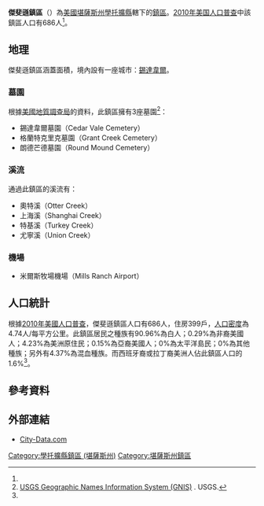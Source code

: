 {{noteTA
|G1=USState
|1=zh-hans:肖托夸; zh-hant:學托擴;
}}
{{Infobox settlement
|official_name = 傑斐遜鎮區
|native_name = Jefferson Township
|settlement_type = 鎮區
|image_map = Map highlighting Jefferson Township, Chautauqua County, Kansas.svg
|map_caption = 傑斐遜鎮區在學托擴縣的位置
|coordinates_display = inline,title
|coordinates_region = US-KS
|subdivision_type = [[世界政區索引|國家]]
|subdivision_name = [[美国|美国]]
|subdivision_type1 = [[美國行政區劃|州]]
|subdivision_name1 = [[堪薩斯州|堪薩斯州]]
|subdivision_type2 = [[堪薩斯州行政區劃|縣]]
|subdivision_name2 = [[學托擴縣_(堪薩斯州)|學托擴縣]]
|area_total_km2 = 144.7
|area_land_km2 = 143.32
|area_water_km2 = 0.96
|area_total_sq_mi =
|area_land_sq_mi =
|area_water_sq_mi =
|area_water_percent = 1.38
|population_as_of = [[2010年美国人口普查|2010]]
|population_footnotes = <ref name="Census 2010">{{cite web| url=http://factfinder2.census.gov| title=Race, Hispanic or Latino, Age, and Housing Occupancy: 2010 Census Redistricting Data, Jefferson township, Chautauqua County, Kansas| publisher=U.S. Census Bureau, American FactFinder 2| accessdate=2016-05-10| archive-date=2013-09-11| archive-url=https://web.archive.org/web/20130911234518/http://factfinder2.census.gov/| dead-url=no}}</ref>
|population_total = 686
|population_density_km2 = auto
|elevation_footnotes = 
|elevation_m = 340
|elevation_ft = 1115
|latd = 37
|latm = 09
|lats = 20
|latNS = N
|longd = 96
|longm = 26
|longs = 53
|longEW = W
|postal_code_type =
|postal_code = 
|blank_name = [[聯邦資料處理標準|FIPS編碼]]
|blank_info = 20-35125
|blank1_name = [[地名信息系统|GNIS]] ID
|blank1_info = [http://geonames.usgs.gov/pls/gnispublic/f?p=gnispq:3:::NO::P3_FID:0469109 0469109]
|website = 
|footnotes = 
}}

'''傑斐遜鎮區'''（{{lang-en|'''Jefferson Township'''}}）為[[美國|美國]][[堪薩斯州|堪薩斯州]][[學托擴縣_(堪薩斯州)|學托擴縣]]轄下的[[行政鎮區|鎮區]]。[[2010年美国人口普查|2010年美国人口普查]]中該鎮區人口有686人<ref name="Census 2010"/>。

==地理==
傑斐遜鎮區涵蓋面積{{convert|144.7|km2|sqmi}}，境內設有一座城市：[[錫達韋爾_(堪薩斯州)|錫達韋爾]]。

===墓園===
根據[[美國地質調查局|美國地質調查局]]的資料，此鎮區擁有3座墓園<ref>[http://geonames.usgs.gov/domestic/index.html USGS Geographic Names Information System (GNIS)] {{Wayback|url=http://geonames.usgs.gov/domestic/index.html |date=20190428150204 }}. USGS.</ref>：
*錫達韋爾墓園（Cedar Vale Cemetery）
*格蘭特克里克墓園（Grant Creek Cemetery）
*朗德芒德墓園（Round Mound Cemetery）

===溪流===
通過此鎮區的溪流有：
*奧特溪（Otter Creek）
*上海溪（Shanghai Creek）
*特基溪（Turkey Creek）
*尤寧溪（Union Creek）

===機場===
*米爾斯牧場機場（Mills Ranch Airport）

==人口統計==
根據[[2010年美國人口普查|2010年美國人口普查]]，傑斐遜鎮區人口有686人，住房399戶，[[人口密度|人口密度]]為4.74人/每平方公里。此鎮區居民之種族有90.96%為白人；0.29%為非裔美國人；4.23%為美洲原住民；0.15%為亞裔美國人；0%為太平洋島民；0%為其他種族；另外有4.37%為混血種族。而西班牙裔或拉丁裔美洲人佔此鎮區人口的1.6%<ref name="Census 2010"/>。

==參考資料==
{{reflist}}

==外部連結==
*[http://www.city-data.com/township/Jefferson-Chautauqua-KS.html City-Data.com] {{Wayback|url=http://www.city-data.com/township/Jefferson-Chautauqua-KS.html |date=20190719142745 }}

{{學托擴縣 (堪薩斯州)}}

{{DEFAULTSORT:Jefferson}}
[[Category:學托擴縣鎮區_(堪薩斯州)|Category:學托擴縣鎮區 (堪薩斯州)]]
[[Category:堪薩斯州鎮區|Category:堪薩斯州鎮區]]